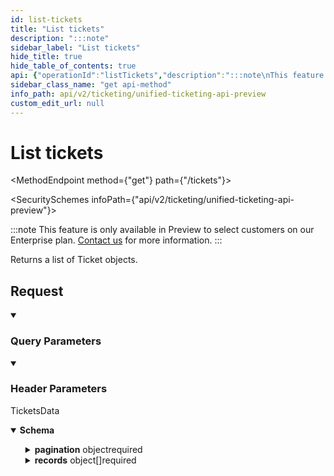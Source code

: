 ```yaml
---
id: list-tickets
title: "List tickets"
description: ":::note"
sidebar_label: "List tickets"
hide_title: true
hide_table_of_contents: true
api: {"operationId":"listTickets","description":":::note\nThis feature is only available in Preview to select customers on our Enterprise plan. [Contact us](mailto:team@supaglue.com) for more information.\n:::\n\nReturns a list of Ticket objects.\n","tags":["Tickets"],"security":[{"x-api-key":[]}],"parameters":[{"name":"modified_after","in":"query","schema":{"type":"string","format":"date-time","example":"2023-02-23T00:00:00.000Z"},"description":"If provided, will only return objects modified after this datetime"},{"name":"page_size","in":"query","schema":{"type":"string","example":"123"},"description":"Number of results to return per page. (Max: 1000)"},{"name":"cursor","in":"query","schema":{"type":"string","example":"cD0yMDIxLTAxLTA2KzAzJTNBMjQlM0E1My40MzQzMjYlMkIwMCUzQTAw"},"description":"The pagination cursor value"},{"name":"x-customer-id","in":"header","schema":{"type":"string","example":"my-customer-1"},"description":"The customer ID that uniquely identifies the customer in your application","required":true},{"name":"x-provider-name","in":"header","schema":{"type":"string","example":"salesforce"},"description":"The provider name","required":true}],"responses":{"200":{"description":"TicketsData","content":{"application/json":{"schema":{"type":"object","properties":{"pagination":{"type":"object","properties":{"next":{"type":"string","nullable":true,"example":"eyJpZCI6IjQyNTc5ZjczLTg1MjQtNDU3MC05YjY3LWVjYmQ3MDJjNmIxNCIsInJldmVyc2UiOmZhbHNlfQ=="},"previous":{"type":"string","nullable":true,"example":"eyJpZCI6IjBjZDhmYmZkLWU5NmQtNDEwZC05ZjQxLWIwMjU1YjdmNGI4NyIsInJldmVyc2UiOnRydWV9"},"total_count":{"type":"number","example":100}},"required":["next","previous"]},"records":{"type":"array","items":{"type":"object","properties":{"name":{"type":"string","nullable":true,"example":"Please add more integrations"},"assignees":{"type":"array","items":{"type":"string","example":"17a54124-287f-494d-965e-3c5b330c9a68"}},"creator":{"type":"string","example":"3fa85f64-5717-4562-b3fc-2c963f66afa6"},"due_date":{"type":"string","example":"2022-10-11T00:00:00Z"},"status":{"type":"string","example":"OPEN"},"description":{"type":"string","example":"Can you please add more integrations? It'll make syncing data much easier!"},"collections":{"type":"array","items":{"type":"string","example":"fb8c55b6-1cb8-4b4c-9fb6-17924231619d"}},"ticket_type":{"type":"string","example":"incident"},"account":{"type":"string","example":"0958cbc6-6040-430a-848e-aafacbadf4ae"},"contact":{"type":"string","example":"65c345ba-6870-4974-87ba-dd31509c367a"},"parent_ticket":{"type":"string","example":"75b33d04-30d2-4f3e-be45-27838bc94342"},"tags":{"type":"array","items":{"type":"string","example":"enterprise"}},"completed_at":{"type":"string","example":"2021-12-09T00:00:00Z"},"ticket_url":{"type":"string","example":"https://thirdpartysoftware.com/project/3/issue/1"},"priority":{"type":"string","example":"HIGH"}},"required":["name","creator"],"title":"ticket"}}},"required":["pagination","records"]}}}}},"method":"get","path":"/tickets","servers":[{"url":"https://api.supaglue.io/ticketing/v2","description":"Supaglue API"}],"securitySchemes":{"x-api-key":{"type":"apiKey","name":"x-api-key","in":"header","description":"API key to allow developers to access the API"}},"info":{"version":"0.14.19","title":"Unified Ticketing API (Preview)","contact":{"name":"Supaglue","email":"docs@supaglue.com","url":"https://supaglue.com"},"description":":::note\nThis feature is only available in Preview to select customers on our Enterprise plan. [Contact us](mailto:team@supaglue.com) for more information.\n:::\n#### Introduction\n\nWelcome to the Unified API (Ticketing) documentation. You can use this API to write to third-party providers.\n\n[View common schema for Ticketing](https://docs.supaglue.com/platform/common-schemas/ticketing)\n\n[![Run in Postman](https://run.pstmn.io/button.svg)](https://www.postman.com/supaglue/workspace/supaglue-public/overview)\n\n#### Base API URL\n```\nhttps://api.supaglue.io/ticketing/v2\n```\n"},"postman":{"name":"List tickets","description":{"content":":::note\nThis feature is only available in Preview to select customers on our Enterprise plan. [Contact us](mailto:team@supaglue.com) for more information.\n:::\n\nReturns a list of Ticket objects.\n","type":"text/plain"},"url":{"path":["tickets"],"host":["{{baseUrl}}"],"query":[{"disabled":false,"description":{"content":"If provided, will only return objects modified after this datetime","type":"text/plain"},"key":"modified_after","value":""},{"disabled":false,"description":{"content":"Number of results to return per page. (Max: 1000)","type":"text/plain"},"key":"page_size","value":""},{"disabled":false,"description":{"content":"The pagination cursor value","type":"text/plain"},"key":"cursor","value":""}],"variable":[]},"header":[{"disabled":false,"description":{"content":"(Required) The customer ID that uniquely identifies the customer in your application","type":"text/plain"},"key":"x-customer-id","value":""},{"disabled":false,"description":{"content":"(Required) The provider name","type":"text/plain"},"key":"x-provider-name","value":""},{"key":"Accept","value":"application/json"}],"method":"GET","auth":{"type":"apikey","apikey":[{"type":"any","value":"x-api-key","key":"key"},{"type":"any","value":"<API Key>","key":"value"},{"type":"any","value":"header","key":"in"}]}}}
sidebar_class_name: "get api-method"
info_path: api/v2/ticketing/unified-ticketing-api-preview
custom_edit_url: null
---
```



<h1 className={"openapi__heading"}>List tickets</h1>

<MethodEndpoint method={"get"} path={"/tickets"}></MethodEndpoint>

<SecuritySchemes infoPath={"api/v2/ticketing/unified-ticketing-api-preview"}></SecuritySchemes>



:::note
This feature is only available in Preview to select customers on our Enterprise plan. [Contact us](mailto:team@supaglue.com) for more information.
:::

Returns a list of Ticket objects.


## Request

<details style={{"marginBottom":"1rem"}} className={"openapi-markdown__details"} data-collapsed={false} open={true}><summary style={{}}><h3 className={"openapi-markdown__details-summary-header-params"}>Query Parameters</h3></summary><div><ul><ParamsItem className={"paramsItem"} param={{"name":"modified_after","in":"query","schema":{"type":"string","format":"date-time","example":"2023-02-23T00:00:00.000Z"},"description":"If provided, will only return objects modified after this datetime"}}></ParamsItem><ParamsItem className={"paramsItem"} param={{"name":"page_size","in":"query","schema":{"type":"string","example":"123"},"description":"Number of results to return per page. (Max: 1000)"}}></ParamsItem><ParamsItem className={"paramsItem"} param={{"name":"cursor","in":"query","schema":{"type":"string","example":"cD0yMDIxLTAxLTA2KzAzJTNBMjQlM0E1My40MzQzMjYlMkIwMCUzQTAw"},"description":"The pagination cursor value"}}></ParamsItem></ul></div></details><details style={{"marginBottom":"1rem"}} className={"openapi-markdown__details"} data-collapsed={false} open={true}><summary style={{}}><h3 className={"openapi-markdown__details-summary-header-params"}>Header Parameters</h3></summary><div><ul><ParamsItem className={"paramsItem"} param={{"name":"x-customer-id","in":"header","schema":{"type":"string","example":"my-customer-1"},"description":"The customer ID that uniquely identifies the customer in your application","required":true}}></ParamsItem><ParamsItem className={"paramsItem"} param={{"name":"x-provider-name","in":"header","schema":{"type":"string","example":"salesforce"},"description":"The provider name","required":true}}></ParamsItem></ul></div></details><div><div><ApiTabs><TabItem label={"200"} value={"200"}><div>

TicketsData

</div><div><MimeTabs className={"openapi-tabs__mime"} schemaType={"response"}><TabItem label={"application/json"} value={"application/json"}><SchemaTabs className={"openapi-tabs__schema"}><TabItem label={"Schema"} value={"Schema"}><details style={{}} className={"openapi-markdown__details response"} data-collapsed={false} open={true}><summary style={{}} className={"openapi-markdown__details-summary-response"}><strong>Schema</strong></summary><div style={{"textAlign":"left","marginLeft":"1rem"}}></div><ul style={{"marginLeft":"1rem"}}><SchemaItem collapsible={true} className={"schemaItem"}><details style={{}} className={"openapi-markdown__details"}><summary style={{}}><span className={"openapi-schema__container"}><strong className={"openapi-schema__property"}>pagination</strong><span className={"openapi-schema__name"}> object</span><span className={"openapi-schema__divider"}></span><span className={"openapi-schema__required"}>required</span></span></summary><div style={{"marginLeft":"1rem"}}><SchemaItem collapsible={false} name={"next"} required={true} schemaName={"string"} qualifierMessage={undefined} schema={{"type":"string","nullable":true,"example":"eyJpZCI6IjQyNTc5ZjczLTg1MjQtNDU3MC05YjY3LWVjYmQ3MDJjNmIxNCIsInJldmVyc2UiOmZhbHNlfQ=="}}></SchemaItem><SchemaItem collapsible={false} name={"previous"} required={true} schemaName={"string"} qualifierMessage={undefined} schema={{"type":"string","nullable":true,"example":"eyJpZCI6IjBjZDhmYmZkLWU5NmQtNDEwZC05ZjQxLWIwMjU1YjdmNGI4NyIsInJldmVyc2UiOnRydWV9"}}></SchemaItem><SchemaItem collapsible={false} name={"total_count"} required={false} schemaName={"number"} qualifierMessage={undefined} schema={{"type":"number","example":100}}></SchemaItem></div></details></SchemaItem><SchemaItem collapsible={true} className={"schemaItem"}><details style={{}} className={"openapi-markdown__details"}><summary style={{}}><span className={"openapi-schema__container"}><strong className={"openapi-schema__property"}>records</strong><span className={"openapi-schema__name"}> object[]</span><span className={"openapi-schema__divider"}></span><span className={"openapi-schema__required"}>required</span></span></summary><div style={{"marginLeft":"1rem"}}><li><div style={{"fontSize":"var(--ifm-code-font-size)","opacity":"0.6","marginLeft":"-.5rem","paddingBottom":".5rem"}}>Array [</div></li><SchemaItem collapsible={false} name={"name"} required={true} schemaName={"string"} qualifierMessage={undefined} schema={{"type":"string","nullable":true,"example":"Please add more integrations"}}></SchemaItem><SchemaItem collapsible={false} name={"assignees"} required={false} schemaName={"string[]"} qualifierMessage={undefined} schema={{"type":"array","items":{"type":"string","example":"17a54124-287f-494d-965e-3c5b330c9a68"}}}></SchemaItem><SchemaItem collapsible={false} name={"creator"} required={true} schemaName={"string"} qualifierMessage={undefined} schema={{"type":"string","example":"3fa85f64-5717-4562-b3fc-2c963f66afa6"}}></SchemaItem><SchemaItem collapsible={false} name={"due_date"} required={false} schemaName={"string"} qualifierMessage={undefined} schema={{"type":"string","example":"2022-10-11T00:00:00Z"}}></SchemaItem><SchemaItem collapsible={false} name={"status"} required={false} schemaName={"string"} qualifierMessage={undefined} schema={{"type":"string","example":"OPEN"}}></SchemaItem><SchemaItem collapsible={false} name={"description"} required={false} schemaName={"string"} qualifierMessage={undefined} schema={{"type":"string","example":"Can you please add more integrations? It'll make syncing data much easier!"}}></SchemaItem><SchemaItem collapsible={false} name={"collections"} required={false} schemaName={"string[]"} qualifierMessage={undefined} schema={{"type":"array","items":{"type":"string","example":"fb8c55b6-1cb8-4b4c-9fb6-17924231619d"}}}></SchemaItem><SchemaItem collapsible={false} name={"ticket_type"} required={false} schemaName={"string"} qualifierMessage={undefined} schema={{"type":"string","example":"incident"}}></SchemaItem><SchemaItem collapsible={false} name={"account"} required={false} schemaName={"string"} qualifierMessage={undefined} schema={{"type":"string","example":"0958cbc6-6040-430a-848e-aafacbadf4ae"}}></SchemaItem><SchemaItem collapsible={false} name={"contact"} required={false} schemaName={"string"} qualifierMessage={undefined} schema={{"type":"string","example":"65c345ba-6870-4974-87ba-dd31509c367a"}}></SchemaItem><SchemaItem collapsible={false} name={"parent_ticket"} required={false} schemaName={"string"} qualifierMessage={undefined} schema={{"type":"string","example":"75b33d04-30d2-4f3e-be45-27838bc94342"}}></SchemaItem><SchemaItem collapsible={false} name={"tags"} required={false} schemaName={"string[]"} qualifierMessage={undefined} schema={{"type":"array","items":{"type":"string","example":"enterprise"}}}></SchemaItem><SchemaItem collapsible={false} name={"completed_at"} required={false} schemaName={"string"} qualifierMessage={undefined} schema={{"type":"string","example":"2021-12-09T00:00:00Z"}}></SchemaItem><SchemaItem collapsible={false} name={"ticket_url"} required={false} schemaName={"string"} qualifierMessage={undefined} schema={{"type":"string","example":"https://thirdpartysoftware.com/project/3/issue/1"}}></SchemaItem><SchemaItem collapsible={false} name={"priority"} required={false} schemaName={"string"} qualifierMessage={undefined} schema={{"type":"string","example":"HIGH"}}></SchemaItem><li><div style={{"fontSize":"var(--ifm-code-font-size)","opacity":"0.6","marginLeft":"-.5rem"}}>]</div></li></div></details></SchemaItem></ul></details></TabItem><TabItem label={"Example (from schema)"} value={"Example (from schema)"}><ResponseSamples responseExample={"{\n  \"pagination\": {\n    \"next\": \"eyJpZCI6IjQyNTc5ZjczLTg1MjQtNDU3MC05YjY3LWVjYmQ3MDJjNmIxNCIsInJldmVyc2UiOmZhbHNlfQ==\",\n    \"previous\": \"eyJpZCI6IjBjZDhmYmZkLWU5NmQtNDEwZC05ZjQxLWIwMjU1YjdmNGI4NyIsInJldmVyc2UiOnRydWV9\",\n    \"total_count\": 100\n  },\n  \"records\": [\n    {\n      \"name\": \"Please add more integrations\",\n      \"assignees\": [\n        \"17a54124-287f-494d-965e-3c5b330c9a68\"\n      ],\n      \"creator\": \"3fa85f64-5717-4562-b3fc-2c963f66afa6\",\n      \"due_date\": \"2022-10-11T00:00:00Z\",\n      \"status\": \"OPEN\",\n      \"description\": \"Can you please add more integrations? It'll make syncing data much easier!\",\n      \"collections\": [\n        \"fb8c55b6-1cb8-4b4c-9fb6-17924231619d\"\n      ],\n      \"ticket_type\": \"incident\",\n      \"account\": \"0958cbc6-6040-430a-848e-aafacbadf4ae\",\n      \"contact\": \"65c345ba-6870-4974-87ba-dd31509c367a\",\n      \"parent_ticket\": \"75b33d04-30d2-4f3e-be45-27838bc94342\",\n      \"tags\": [\n        \"enterprise\"\n      ],\n      \"completed_at\": \"2021-12-09T00:00:00Z\",\n      \"ticket_url\": \"https://thirdpartysoftware.com/project/3/issue/1\",\n      \"priority\": \"HIGH\"\n    }\n  ]\n}"} language={"json"}></ResponseSamples></TabItem></SchemaTabs></TabItem></MimeTabs></div></TabItem></ApiTabs></div></div>
      
